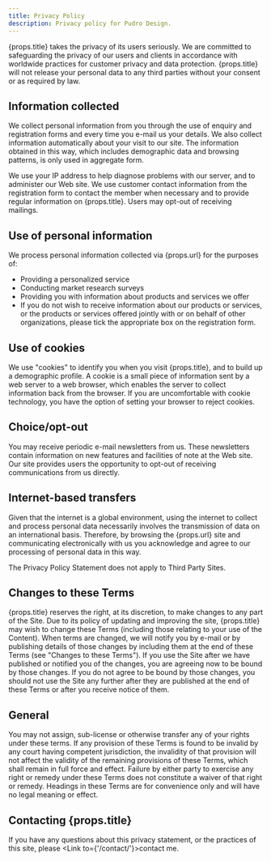 ```yaml
---
title: Privacy Policy
description: Privacy policy for Pudro Design.
---
```

<p>{props.title} takes the privacy of its users seriously. We are committed to safeguarding the privacy of our users and
    clients in accordance with worldwide practices for customer privacy and data protection. {props.title} will not
    release your personal data to any third parties without your consent or as required by law.</p>

## Information collected

We collect personal information from you through the use of enquiry and registration forms and every time you e-mail us
your details. We also collect information automatically about your visit to our site. The information obtained in this
way, which includes demographic data and browsing patterns, is only used in aggregate form.

<p>We use your IP address to help diagnose problems with our server, and to administer our Web site. We use customer
    contact information from the registration form to contact the member when necessary and to provide regular
    information on {props.title}. Users may opt-out of receiving mailings.</p>

## Use of personal information

<p>We process personal information collected via {props.url} for the purposes of:</p>

- Providing a personalized service
- Conducting market research surveys
- Providing you with information about products and services we offer
- If you do not wish to receive information about our products or services, or the products or services offered jointly
 with or on behalf of other organizations, please tick the appropriate box on the registration form.

## Use of cookies

<p>We use "cookies" to identify you when you visit {props.title}, and to build up a demographic profile. A cookie is a
    small piece of information sent by a web server to a web browser, which enables the server to collect information
    back from the browser. If you are uncomfortable with cookie technology, you have the option of setting your browser
    to reject cookies.</p>

## Choice/opt-out

You may receive periodic e-mail newsletters from us. These newsletters contain information on new features and
facilities of note at the Web site. Our site provides users the opportunity to opt-out of receiving communications
from us directly.

## Internet-based transfers

<p>Given that the internet is a global environment, using the internet to collect and process personal data necessarily
    involves the transmission of data on an international basis. Therefore, by browsing the {props.url} site and
    communicating electronically with us you acknowledge and agree to our processing of personal data in this way.</p>

The Privacy Policy Statement does not apply to Third Party Sites.

## Changes to these Terms

<p>{props.title} reserves the right, at its discretion, to make changes to any part of the Site. Due to its policy of
    updating and improving the site, {props.title} may wish to change these Terms (including those relating to your use
    of the Content). When terms are changed, we will notify you by e-mail or by publishing details of those changes by
    including them at the end of these Terms (see "Changes to these Terms"). If you use the Site after we have published
    or notified you of the changes, you are agreeing now to be bound by those changes. If you do not agree to be bound
    by those changes, you should not use the Site any further after they are published at the end of these Terms or
    after you receive notice of them.</p>

## General

You may not assign, sub-license or otherwise transfer any of your rights under these terms. If any provision of these
Terms is found to be invalid by any court having competent jurisdiction, the invalidity of that provision will not
affect the validity of the remaining provisions of these Terms, which shall remain in full force and effect. Failure by
either party to exercise any right or remedy under these Terms does not constitute a waiver of that right or remedy.
Headings in these Terms are for convenience only and will have no legal meaning or effect.

<h2>Contacting {props.title}</h2>

If you have any questions about this privacy statement, or the practices of this site, please <Link to={'/contact/'}>contact me</Link>.
